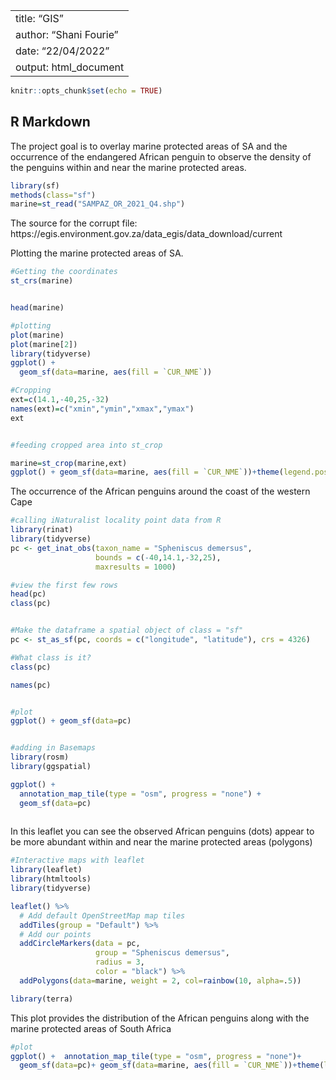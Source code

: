 
---
title: "GIS"
author: "Shani Fourie"
date: "22/04/2022"
output: html_document
---

```r
knitr::opts_chunk$set(echo = TRUE)
```

## R Markdown

The project goal is to overlay marine protected areas of SA and the occurrence of the endangered African penguin to observe the density of the penguins within and near the marine protected areas.

```r
library(sf)
methods(class="sf")
marine=st_read("SAMPAZ_OR_2021_Q4.shp")

```

The source for the corrupt file: https://egis.environment.gov.za/data_egis/data_download/current


Plotting the marine protected areas of SA. 
```r
#Getting the coordinates
st_crs(marine)


head(marine)

#plotting
plot(marine)
plot(marine[2])
library(tidyverse)
ggplot() +
  geom_sf(data=marine, aes(fill = `CUR_NME`))

#Cropping
ext=c(14.1,-40,25,-32)
names(ext)=c("xmin","ymin","xmax","ymax")
ext


#feeding cropped area into st_crop

marine=st_crop(marine,ext)
ggplot() + geom_sf(data=marine, aes(fill = `CUR_NME`))+theme(legend.position = "none")


```






The occurrence of the African penguins around the coast of the western Cape
```r
#calling iNaturalist locality point data from R
library(rinat)
library(tidyverse)
pc <- get_inat_obs(taxon_name = "Spheniscus demersus",
                   bounds = c(-40,14.1,-32,25),
                   maxresults = 1000)

#view the first few rows
head(pc)
class(pc)


#Make the dataframe a spatial object of class = "sf"
pc <- st_as_sf(pc, coords = c("longitude", "latitude"), crs = 4326)

#What class is it?
class(pc)

names(pc)


#plot
ggplot() + geom_sf(data=pc)


#adding in Basemaps
library(rosm)
library(ggspatial)

ggplot() + 
  annotation_map_tile(type = "osm", progress = "none") + 
  geom_sf(data=pc)
  
```





In this leaflet you can see the observed African penguins (dots) appear to be more abundant within and near the marine protected areas (polygons)
```r
#Interactive maps with leaflet
library(leaflet)
library(htmltools)
library(tidyverse)

leaflet() %>%
  # Add default OpenStreetMap map tiles
  addTiles(group = "Default") %>%  
  # Add our points
  addCircleMarkers(data = pc,
                   group = "Spheniscus demersus",
                   radius = 3, 
                   color = "black") %>%
  addPolygons(data=marine, weight = 2, col=rainbow(10, alpha=.5))

```

```r
library(terra)
```



This plot provides the distribution of the African penguins along with the marine protected areas of South Africa
```r
#plot
ggplot() +  annotation_map_tile(type = "osm", progress = "none")+
  geom_sf(data=pc)+ geom_sf(data=marine, aes(fill = `CUR_NME`))+theme(legend.position = "none")


```

